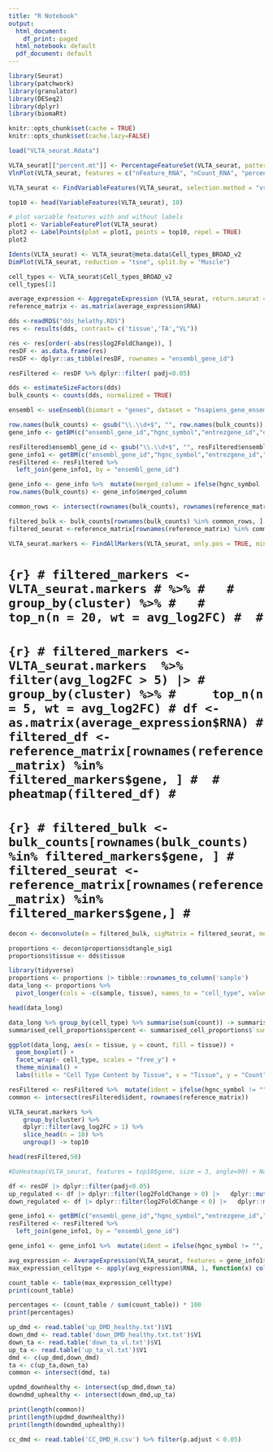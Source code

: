 ---
title: "R Notebook"
output:
  html_document:
    df_print: paged
  html_notebook: default
  pdf_document: default
---

```{r}
library(Seurat)
library(patchwork)
library(granulator)
library(DESeq2)
library(dplyr)
library(biomaRt)

knitr::opts_chunk$set(cache = TRUE)
knitr::opts_chunk$set(cache.lazy=FALSE)

```

```{r, echo=FALSE, cache.lazy=FALSE}
load("VLTA_seurat.Rdata")
```

```{r}
VLTA_seurat[["percent.mt"]] <- PercentageFeatureSet(VLTA_seurat, pattern = "^MT-")
VlnPlot(VLTA_seurat, features = c("nFeature_RNA", "nCount_RNA", "percent.mt"), ncol = 3)

```

```{r}
VLTA_seurat <- FindVariableFeatures(VLTA_seurat, selection.method = "vst", nfeatures = 2000)

top10 <- head(VariableFeatures(VLTA_seurat), 10)

# plot variable features with and without labels
plot1 <- VariableFeaturePlot(VLTA_seurat)
plot2 <- LabelPoints(plot = plot1, points = top10, repel = TRUE)
plot2

```

```{r}
Idents(VLTA_seurat) <- VLTA_seurat@meta.data$Cell_types_BROAD_v2
DimPlot(VLTA_seurat, reduction = "tsne", split.by = "Muscle")
```



```{r}
cell_types <- VLTA_seurat$Cell_types_BROAD_v2
cell_types[1]
```
```{r}
average_expression <- AggregateExpression (VLTA_seurat, return.seurat = FALSE)
reference_matrix <- as.matrix(average_expression$RNA)

```

```{r}
dds <-readRDS("dds_helathy.RDS")
res <- results(dds, contrast= c('tissue','TA',"VL"))

```
```{r}
res <- res[order(-abs(res$log2FoldChange)), ]
resDF <- as.data.frame(res)
resDF <- dplyr::as_tibble(resDF, rownames = "ensembl_gene_id")

resFiltered <- resDF %>% dplyr::filter( padj<0.05)

```


```{r}
dds <- estimateSizeFactors(dds)
bulk_counts <- counts(dds, normalized = TRUE)

```



```{r}
ensembl <- useEnsembl(biomart = "genes", dataset = "hsapiens_gene_ensembl")
```


```{r}
row.names(bulk_counts) <- gsub("\\.\\d+$", "", row.names(bulk_counts))
gene_info <- getBM(c("ensembl_gene_id","hgnc_symbol","entrezgene_id","description","entrezgene_description"), "ensembl_gene_id", row.names(bulk_counts), ensembl) |> group_by(ensembl_gene_id) |> dplyr::slice_head(n = 1) |>  ungroup()

resFiltered$ensembl_gene_id <- gsub("\\.\\d+$", "", resFiltered$ensembl_gene_id)
gene_info1 <- getBM(c("ensembl_gene_id","hgnc_symbol","entrezgene_id","description","entrezgene_description"), "ensembl_gene_id", resFiltered$ensembl_gene_id, ensembl) |> group_by(ensembl_gene_id) |> dplyr::slice_head(n = 1) |>  ungroup()
resFiltered <- resFiltered %>%
  left_join(gene_info1, by = "ensembl_gene_id")

```


```{r}
gene_info <- gene_info %>%  mutate(merged_column = ifelse(hgnc_symbol != "", hgnc_symbol, ensembl_gene_id))
row.names(bulk_counts) <- gene_info$merged_column

```
```{r}
common_rows <- intersect(rownames(bulk_counts), rownames(reference_matrix))

```
```{r}
filtered_bulk <- bulk_counts[rownames(bulk_counts) %in% common_rows, ]
filtered_seurat <-reference_matrix[rownames(reference_matrix) %in% common_rows,]
```


```{r}
VLTA_seurat.markers <- FindAllMarkers(VLTA_seurat, only.pos = TRUE, min.pct = 0.25, logfc.threshold = 0.25)

```
# ```{r}
# filtered_markers <- VLTA_seurat.markers # %>%
#   #  group_by(cluster) %>%
#   #  top_n(n = 20, wt = avg_log2FC)
# 
# ```
# ```{r}
# filtered_markers <- VLTA_seurat.markers  %>% filter(avg_log2FC > 5) |>
#     group_by(cluster) %>%
#     top_n(n = 5, wt = avg_log2FC)
# df <- as.matrix(average_expression$RNA)
# filtered_df <- reference_matrix[rownames(reference_matrix) %in% filtered_markers$gene, ]
# 
# pheatmap(filtered_df)
# ```
# ```{r}
# filtered_bulk <- bulk_counts[rownames(bulk_counts) %in% filtered_markers$gene, ]
# filtered_seurat <-reference_matrix[rownames(reference_matrix) %in% filtered_markers$gene,]
# ```

```{r}
decon <- deconvolute(m = filtered_bulk, sigMatrix = filtered_seurat, methods = c('dtangle','nnls','ols','rls'))
```
```{r}
proportions <- decon$proportions$dtangle_sig1
proportions$tissue <- dds$tissue
```


```{r}
library(tidyverse)
proportions <- proportions |> tibble::rownames_to_column('sample')
data_long <- proportions %>%
  pivot_longer(cols = -c(sample, tissue), names_to = "cell_type", values_to = "count")

head(data_long)

```
```{r}
data_long %>% group_by(cell_type) %>% summarise(sum(count)) -> summarised_cell_proportions
summarised_cell_proportions$percent <- summarised_cell_proportions$`sum(count)`/ sum(summarised_cell_proportions$`sum(count)`) *100
```

```{r}
ggplot(data_long, aes(x = tissue, y = count, fill = tissue)) +
  geom_boxplot() +
  facet_wrap(~ cell_type, scales = "free_y") +
  theme_minimal() +
  labs(title = "Cell Type Content by Tissue", x = "Tissue", y = "Count")

```


```{r}
resFiltered <- resFiltered %>%  mutate(ident = ifelse(hgnc_symbol != "", hgnc_symbol, ensembl_gene_id))
common <- intersect(resFiltered$ident, rownames(reference_matrix))
```

```{r}
VLTA_seurat.markers %>%
    group_by(cluster) %>%
    dplyr::filter(avg_log2FC > 1) %>%
    slice_head(n = 10) %>%
    ungroup() -> top10

```
```{r}
head(resFiltered,50)
```

```{r}
#DoHeatmap(VLTA_seurat, features = top10$gene, size = 3, angle=90) + NoLegend()

```



```{r}
df <- resDF |> dplyr::filter(padj<0.05)
up_regulated <- df |> dplyr::filter(log2FoldChange > 0) |>   dplyr::mutate(ensembl_gene_id = gsub("\\.\\d+$", "", ensembl_gene_id)) |> dplyr::select(ensembl_gene_id)
down_regulated <- df |> dplyr::filter(log2FoldChange < 0) |>   dplyr::mutate(ensembl_gene_id = gsub("\\.\\d+$", "", ensembl_gene_id)) |> dplyr::select(ensembl_gene_id)
```
```{r}
gene_info1 <- getBM(c("ensembl_gene_id","hgnc_symbol","entrezgene_id","description","entrezgene_description"), "ensembl_gene_id", resFiltered$ensembl_gene_id, ensembl) |> group_by(ensembl_gene_id) |> dplyr::slice_head(n = 1) |>  ungroup()
resFiltered <- resFiltered %>%
  left_join(gene_info1, by = "ensembl_gene_id")

```

```{r}
gene_info1 <- gene_info1 %>%  mutate(ident = ifelse(hgnc_symbol != "", hgnc_symbol, ensembl_gene_id))
```


```{r}
avg_expression <- AverageExpression(VLTA_seurat, features = gene_info1$ident, group.by = "Cell_types_BROAD_v2") 
max_expression_celltype <- apply(avg_expression$RNA, 1, function(x) colnames(avg_expression$RNA)[which.max(x)])
```
```{r}
count_table <- table(max_expression_celltype)
print(count_table)
```

```{r}
percentages <- (count_table / sum(count_table)) * 100
print(percentages)

```




```{r}
up_dmd <- read.table('up_DMD_healthy.txt')$V1
down_dmd <- read.table('down_DMD_healthy.txt.txt')$V1
down_ta <- read.table('down_ta_vl.txt')$V1
up_ta <- read.table('up_ta_vl.txt')$V1
dmd <- c(up_dmd,down_dmd)
ta <- c(up_ta,down_ta)
common <- intersect(dmd, ta)
```


```{r}
updmd_downhealthy <- intersect(up_dmd,down_ta)
downdmd_uphealthy <- intersect(down_dmd,up_ta)

```

```{r}
print(length(common))
print(length(updmd_downhealthy))
print(length(downdmd_uphealthy))

```


```{r}
cc_dmd <- read.table('CC_DMD_H.csv') %>% filter(p.adjust < 0.05)

```

